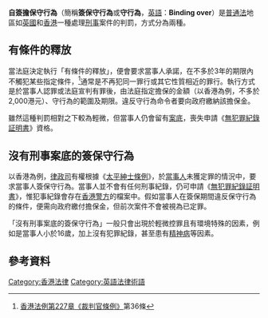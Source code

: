 {{refimprove|time=2008-05-06}}
'''自簽擔保守行為'''（簡稱'''簽保守行為'''或'''守行為'''，[[英語|英語]]：'''Binding over'''）是[[普通法|普通法]]地區如[[英國|英國]]和[[香港|香港]]一種處理[[刑事|刑事]]案件的判罰，方式分為兩種。

== 有條件的釋放 ==
當法庭決定執行「有條件的釋放」，便會要求當事人承諾，在不多於3年的期限內不觸犯某些指定條件，<ref>[https://www.elegislation.gov.hk/hk/cap227!zh-Hant-HK 香港法例第227章《裁判官條例》]第36條</ref>通常是不再犯同一罪行或其它性質相近的罪行。執行方式是於當事人認罪或法庭宣判有罪後，由法庭指定擔保的金額（以香港為例，不多於2,000港元）、守行為的範圍及期限。違反守行為命令者要向政府繳納該擔保金。

雖然這種判罰相對之下較為輕微，但當事人仍會留有[[案底|案底]]，喪失申請《[[無犯罪紀錄証明書|無犯罪紀錄証明書]]》資格。

== 沒有刑事案底的簽保守行為 ==
以香港為例，[[香港律政司|律政司]]有權根據《[[太平紳士條例|太平紳士條例]]》，於[[當事人|當事人]]未獲定罪的情況中，要求當事人簽保守行為。當事人並不會有任何刑事紀錄，仍可申請《[[無犯罪紀錄証明書|無犯罪紀錄証明書]]》，惟犯事紀錄會存在[[香港警方|香港警方]]的檔案中。假如當事人在簽保期間違反保守行為的條件，便需向政府繳付擔保金，但前次案件不會被視為已定罪。

「沒有刑事案底的簽保守行為」一般只會出現於輕微控罪且有環境特殊的因素，例如是當事人小於16歲，加上沒有犯罪紀錄，甚至患有[[精神病|精神病]]等因素。

== 參考資料 ==
{{reflist}}

{{香港刑罰}}

[[Category:香港法律|Category:香港法律]]
[[Category:英語法律術語|Category:英語法律術語]]